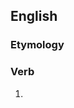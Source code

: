 ==English==

===Etymology===
{{suffix|en|travail|eth|nocat=1}}

===Verb===
{{head|en|verb form}}

# {{en-archaic third-person singular of|travail}}